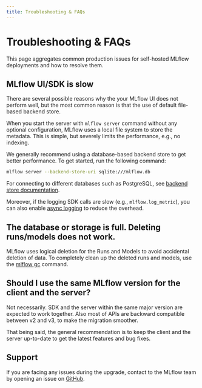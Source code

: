 ```yaml
---
title: Troubleshooting & FAQs
---
```


# Troubleshooting & FAQs

This page aggregates common production issues for self-hosted MLflow deployments and how to resolve them.

## MLflow UI/SDK is slow

There are several possible reasons why the your MLflow UI does not perform well, but the most common reason is that the use of default file-based backend store.

When you start the server with `mlflow server` command without any optional configuration, MLflow uses a local file system to store the metadata. This is simple, but severely limits the performance, e.g., no indexing.

We generally recommend using a database-based backend store to get better performance. To get started, run the following command:

```bash
mlflow server --backend-store-uri sqlite:///mlflow.db
```

For connecting to different databases such as PostgreSQL, see [backend store documentation](/self-hosting/architecture/backend-store).

Moreover, if the logging SDK calls are slow (e.g., `mlflow.log_metric`), you can also enable [async logging](https://mlflow.org/docs/latest/api_reference/python_api/mlflow.config.html#mlflow.config.enable_async_logging) to reduce the overhead.

## The database or storage is full. Deleting runs/models does not work.

MLflow uses logical deletion for the Runs and Models to avoid accidental deletion of data. To completely clean up the deleted runs and models, use the [mlflow gc](https://mlflow.org/docs/latest/api_reference/cli.html#mlflow-gc) command.

## Should I use the same MLflow version for the client and the server?

Not necessarily. SDK and the server within the same major version are expected to work together. Also most of APIs are backward compatible between v2 and v3, to make the migration smoother.

That being said, the general recommendation is to keep the client and the server up-to-date to get the latest features and bug fixes.

## Support

If you are facing any issues during the upgrade, contact to the MLflow team by opening an issue on [GitHub](https://github.com/mlflow/mlflow/issues/new/choose).
